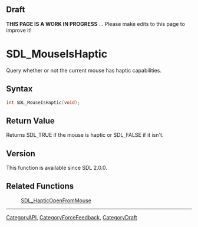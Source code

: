 
== Draft ==


'''THIS PAGE IS A WORK IN PROGRESS''' ... Please make edits to this page to improve it!


= SDL_MouseIsHaptic =

Query whether or not the current mouse has haptic capabilities.

== Syntax ==

<syntaxhighlight lang='c'>
int SDL_MouseIsHaptic(void);
</syntaxhighlight>

== Return Value ==

Returns SDL_TRUE if the mouse is haptic or SDL_FALSE if it isn't.



== Version ==

This function is available since SDL 2.0.0.



== Related Functions ==

:[[SDL_HapticOpenFromMouse]]

----
[[CategoryAPI]], [[CategoryForceFeedback]], [[CategoryDraft]]


